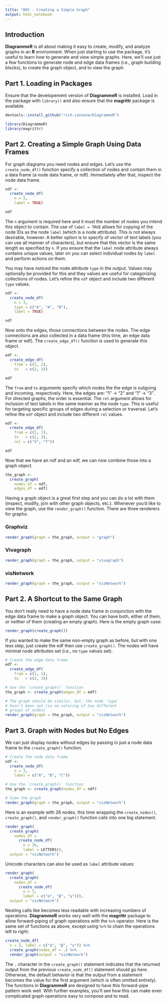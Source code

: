 ```yaml
---
title: "001 - Creating a Simple Graph"
output: html_notebook
---
```


## Introduction

**DiagrammeR** is all about making it easy to create, modify, and analyze graphs in an **R** environment. When just starting to use the package, it's useful to learn how to generate and view simple graphs. Here, we'll use just a few functions to generate node and edge data frames (i.e., graph building blocks), to create the graph object, and to view the graph.

## Part 1. Loading in Packages

Ensure that the developement version of **DiagrammeR** is installed. Load in the package with `library()` and also ensure that the **magrittr** package is available.
```r
devtools::install_github("rich-iannone/DiagrammeR")

library(DiagrammeR)
library(magrittr)
```

## Part 2. Creating a Simple Graph Using Data Frames

For graph diagrams you need nodes and edges. Let's use the `create_node_df()` function specify a collection of nodes and contain them in a data frame (a node data frame, or ndf). Immediately after that, inspect the node data frame.

```r
ndf <- 
  create_node_df(
    n = 3,
    label = TRUE)

ndf
```

The `n` argument is required here and it must the number of nodes you intend this object to contain. The use of `label = TRUE` allows for copying of the node IDs as the node `label` (which is a node attribute). This is not always desirable, however. A better option is to specify of vector of text labels (you can use all manner of characters), but ensure that this vector is the same length as specified by `n`. If you ensure that the `label` node attribute always contains unique values, later on you can select individual nodes by `label` and perform actions on them.

You may have noticed the node attribute `type` in the output. Values may optionally be provided for this and they values are useful for categorizing collections of nodes. Let's refine the `ndf` object and include two different `type` values.

```r
ndf <- 
  create_node_df(
    n = 3,
    type = c("A", "A", "B"),
    label = TRUE)

ndf
```

Now onto the edges, those connections between the nodes. The edge connections are also collected in a data frame (this time, an edge data frame or edf). The `create_edge_df()` function is used to generate this object.

```r
edf <- 
  create_edge_df(
    from = c(1, 1),
    to   = c(2, 3))

edf
```

The `from` and `to` arguments specify which nodes the the edge is outgoing and incoming, respectively. Here, the edges are: "1" -> "2" and "1" -> "3". For directed graphs, the order is essential. The `rel` argument allows for inclusion of text labels in the same manner as the node `type`. This is useful for targeting specific groups of edges during a selection or traversal. Let's refine the `edf` object and include two different `rel` values.

```r
edf <- 
  create_edge_df(
    from = c(1, 1),
    to   = c(2, 3),
    rel = c("X", "Y"))

edf
```

Now that we have an ndf and an edf, we can now combine those into a graph object.

```r
the_graph <- 
  create_graph(
    nodes_df = ndf,
    edges_df = edf)
```

Having a graph object is a great first step and you can do a lot with them (inspect, modify, join with other graph objects, etc.). Whenever you'd like to view the graph, use the `render_graph()` function. There are three renderers for graphs:

### Graphviz

```r
render_graph(graph = the_graph, output = "graph")
```

### Vivagraph
```r
render_graph(graph = the_graph, output = "vivagraph")
```

### visNetwork
```r
render_graph(graph = the_graph, output = "visNetwork")
```


## Part 2. A Shortcut to the Same Graph

You don't really need to have a node data frame in conjunction with the edge data frame to make a graph object. You can have both, either of them, or neither of them (creating an empty graph). Here is the empty graph case:

```r
render_graph(create_graph())
```

If you wanted to make the same non-empty graph as before, but with one less step, just create the edf then use `create_graph()`. The nodes will have minimal node attributes set (i.e., no `type` values set).

```r
# Create the edge data frame
edf <- 
  create_edge_df(
    from = c(1, 1),
    to   = c(2, 3))

# Use the `create_graph()` function
the_graph <- create_graph(edges_df = edf)

# The graph should be similar, but, the node `type`
# hasn't been set (so no coloring of two different
# groups of nodes)
render_graph(graph = the_graph, output = "visNetwork")
```

## Part 3. Graph with Nodes but No Edges

We can just display nodes without edges by passing in just a node data frame to the `create_graph()` function.

```r
# Create the node data frame
ndf <- 
  create_node_df(
    n = 3,
    label = c("A", "B", "C"))

# Use the `create_graph()` function
the_graph <- create_graph(nodes_df = ndf)

# View the graph
render_graph(graph = the_graph, output = "visNetwork")
```

Here is an example with 26 nodes, this time wrapping the `create_nodes()`, `create_graph()`, and `render_graph()` function calls into one big statement.

```r
render_graph(
  create_graph(
    nodes_df =
      create_node_df(
        n = 26,
        label = LETTERS)),
  output = "visNetwork")
```

Unicode characters can also be used as `label` attribute values:

```r
render_graph(
  create_graph(
    nodes_df =
      create_node_df(
        n = 3,
        label = c("α", "β", "γ"))),
  output = "visNetwork")
```

Nesting calls like becomes less readable with increasing numbers of operations. **DiagrammeR** works very well with the **magrittr** package to allow forward-piping of graph operations with the `%>%` operator. Here is the same set of functions as above, except using `%>%` to chain the operations left to right:

```r
create_node_df(
  n = 3, label = c("α", "β", "γ")) %>%
  create_graph(nodes_df = .) %>%
  render_graph(output = "visNetwork")
```

The `.` character in the `create_graph()` statement indicates that the returned output from the previous `create_node_df()` statement should go here. Otherwise, the default behavior is that the output from a statement becomes the value for the first argument (which is often omitted entirely). The functions in **DiagrammeR** are designed to have this forward-pipe pattern work well. With further examples, you'll see how this can make even complicated graph operations easy to compose and to read.

